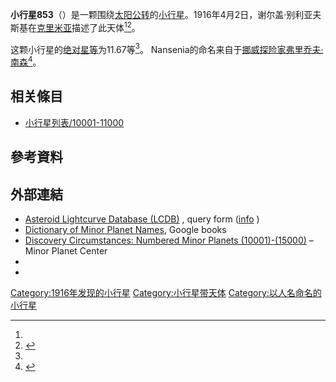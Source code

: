 {{Infobox planet
 | minorplanet     = yes
 | name            = 853 Nansenia
 | background      = #D6D6D6
 | image = 
 | image_size      = 
 | caption         =
 | discovery_ref   =  <ref name="MPC-object" />
 | discoverer      = [[谢尔盖·别利亚夫斯基|谢尔盖·别利亚夫斯基]]
 | discovery_site  = [[克里米亚|克里米亚]]
 | discovered      = 1916年4月2日
 | mpc_name        = 853 Nansenia
 | alt_names       = 853 Nansenia
 | pronounced      = 
 | named_after     = <ref name="MPC-object" />
 | mp_category     = [[主帶小行星|主帶小行星]] <ref name="MPC-object" /><ref name="jpldata" />
 | orbit_ref       = <ref name="a">[http://ssd.jpl.nasa.gov/sbdb.cgi?sstr=853 853] {{Wayback|url=http://ssd.jpl.nasa.gov/sbdb.cgi?sstr=853 |date=20201202010032 }}，小行星數據庫瀏覽器（JPL Small-Body Database Browser）－[[美国国家航空航天局|美国国家航空航天局]]喷气推进实验室</ref>
 | epoch           = 2018-03-23.0（[[儒略日|JD]] 2458200.5）
 | uncertainty     = 0
 | observation_arc = 
 | aphelion = {{convert|2.558|AU|km|3|abbr=on|lk=out}}
 | perihelion      = {{convert|2.0678930|AU|km|3|abbr=on}}
 | semimajor       = 2.3127062
 | eccentricity    = 0.1058557
 | period          = 3.52[[儒略年|yr]]
 | mean_anomaly    = 325.12856[[度|°]]
 | mean_motion     = {{Deg2DMS|0.28023550|sup=ms}} / day
 | inclination     = 9.21656
 | asc_node        = 182.86354°
 | arg_peri        = 59.84276
 | mean_diameter   = 
 | rotation        = 
 | albedo          =
 | spectral_type   =
 | abs_magnitude   = 11.67<ref name="jpldata" />
}}
'''小行星853'''（{{lang-en|853 Nansenia}}）是一颗围绕[[太阳|太阳]][[公转|公转]]的[[小行星|小行星]]。1916年4月2日，谢尔盖·别利亚夫斯基在[[克里米亚|克里米亚]]描述了此天体<ref name="a" /><ref>{{cite news|title=小行星列表|url=http://cfa-www.harvard.edu/iau/lists/NumberedMPs.txt|accessdate=2018-10-19|newspaper=哈佛大学|archive-date=2008-05-17|archive-url=https://web.archive.org/web/20080517010638/http://cfa-www.harvard.edu/iau/lists/NumberedMPs.txt|dead-url=no}}</ref>。

这颗小行星的[[绝对星等|绝对星等]]为11.67等<ref name="a" />。
Nansenia的命名来自于[[挪威|挪威]][[探险家|探险家]][[弗里乔夫·南森|弗里乔夫·南森]]<ref>{{cite book|author=Paul Herget|title=The Names of the Minor Planets|year=1968}}</ref>。

== 相关條目 ==
*[[小行星列表/10001-11000|小行星列表/10001-11000]]

== 參考資料 ==
{{reflist|refs=

<ref name="jpldata">{{cite web
 |type         = 2018-01-26 last obs.
 |title        = JPL Small-Body Database Browser:853 Nansenia-853 Nansenia
 |url          = https://ssd.jpl.nasa.gov/sbdb.cgi?sstr=853
 |publisher    = [[Jet_Propulsion_Laboratory|Jet Propulsion Laboratory]]
 |accessdate   = 28 March 2018
 |archive-date = 2020-12-02
 |archive-url  = https://web.archive.org/web/20201202010032/https://ssd.jpl.nasa.gov/sbdb.cgi?sstr=853
 |dead-url     = no
}}</ref>

<ref name="MPC-object">{{cite web
  |title      = 853 Nansenia
  |work      = Minor Planet Center
  |url      = https://www.minorplanetcenter.net/db_search/show_object?object_id=853
  |accessdate      = 28 March 2018
  |archive-date      = 2020-04-07
  |archive-url      = https://web.archive.org/web/20200407175913/https://www.minorplanetcenter.net/db_search/show_object?object_id=853
  |dead-url      = no
  }}</ref>

}}

==  外部連結 ==
* [http://www.minorplanet.info/PHP/lcdbsummaryquery.php Asteroid Lightcurve Database (LCDB)] {{Wayback|url=http://www.minorplanet.info/PHP/lcdbsummaryquery.php |date=20171210173955 }}, query form ([http://www.minorplanet.info/lightcurvedatabase.html info] {{Wayback|url=http://www.minorplanet.info/lightcurvedatabase.html |date=20171216050541 }})
* [https://books.google.com/books?id=aeAg1X7afOoC&pg Dictionary of Minor Planet Names], Google books
* [http://www.minorplanetcenter.net/iau/lists/NumberedMPs010001.html Discovery Circumstances: Numbered Minor Planets (10001)-(15000)] {{Wayback|url=http://www.minorplanetcenter.net/iau/lists/NumberedMPs010001.html |date=20180612162317 }} – Minor Planet Center
* {{AstDys|853}}
* {{JPL small body}}

{{Minor Planet Number|[[小行星852|小行星852]]|[[小行星854|小行星854]]}}
{{小天体}}

[[Category:1916年发现的小行星|Category:1916年发现的小行星]]
[[Category:小行星带天体|Category:小行星带天体]]
[[Category:以人名命名的小行星|Category:以人名命名的小行星]]


{{Beltasteroid-stub}}